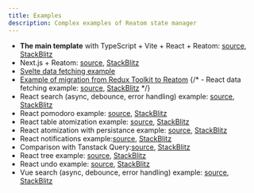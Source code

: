 ```yaml
---
title: Examples
description: Complex examples of Reatom state manager
---
```


- **The main template** with TypeScript + Vite + React + Reatom: [source](https://github.com/artalar/reatom-react-ts), [StackBlitz](https://stackblitz.com/github/artalar/reatom-react-ts)
- Next.js + Reatom: [source](https://github.com/artalar/reatom/tree/v3/examples/nextjs), [StackBlitz](https://stackblitz.com/github/artalar/reatom/tree/v3/examples/nextjs)
- [Svelte data fetching example](https://svelte.dev/repl/0613e23e6aa74246afad6d726d6c5a33?version=3.55.0)
- [Example of migration from Redux Toolkit to Reatom](https://github.com/artalar/RTK-entities-basic-example/pull/1)
  {/* - React data fetching example: [source](https://github.com/artalar/reatom/tree/v3/examples/react-data-fetching), [StackBlitz](https://stackblitz.com/github/artalar/reatom/tree/v3/examples/react-data-fetching) */}
- React search (async, debounce, error handling) example: [source](https://github.com/artalar/reatom/tree/v3/examples/react-search), [StackBlitz](https://stackblitz.com/github/artalar/reatom/tree/v3/examples/react-search)
- React pomodoro example: [source](https://github.com/artalar/reatom/tree/v3/examples/react-pomodoro), [StackBlitz](https://stackblitz.com/github/artalar/reatom/tree/v3/examples/react-pomodoro)
- React table atomization example: [source](https://github.com/artalar/reatom/tree/v3/examples/react-table-atomization), [StackBlitz](https://stackblitz.com/github/artalar/reatom/tree/v3/examples/react-table-atomization)
- React atomization with persistance example: [source](https://github.com/artalar/reatom/tree/v3/examples/react-atomization-persistance), [StackBlitz](https://stackblitz.com/github/artalar/reatom/tree/v3/examples/react-atomization-persistance)
- React notifications example:[source](https://github.com/artalar/reatom/tree/v3/examples/react-notifications), [StackBlitz](https://stackblitz.com/github/artalar/reatom/tree/v3/examples/react-notifications)
- Comparison with Tanstack Query:[source](https://github.com/artalar/reatom/tree/v3/examples/tanstack-vs-reatom), [StackBlitz](https://stackblitz.com/github/artalar/reatom/tree/v3/examples/tanstack-vs-reatom)
- React tree example: [source](https://github.com/artalar/reatom/tree/v3/examples/react-tree), [StackBlitz](https://stackblitz.com/github/artalar/reatom/tree/v3/examples/react-tree)
- React undo example: [source](https://github.com/artalar/reatom/tree/v3/examples/react-undo), [StackBlitz](https://stackblitz.com/github/artalar/reatom/tree/v3/examples/react-undo)
- Vue search (async, debounce, error handling) example: [source](https://github.com/artalar/reatom/tree/v3/examples/vue-search), [StackBlitz](https://stackblitz.com/github/artalar/reatom/tree/v3/examples/vue-search)
